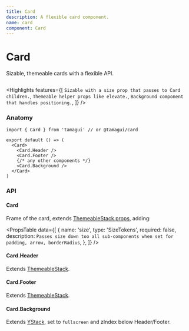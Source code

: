 ```yaml
---
title: Card
description: A flexible card component.
name: card
component: Card
---
```


# Card

<Description>Sizable, themeable cards with a flexible API.</Description>

<HeroContainer>
  <CardDemo />
</HeroContainer>

```tsx hero template=Card

```

<Highlights
  features={[
    `Sizable with a size prop that passes to Card children.`,
    `Themeable helper props like elevate.`,
    `Background component that handles positioning.`,
  ]}
/>

### Anatomy

```tsx
import { Card } from 'tamagui' // or @tamagui/card

export default () => (
  <Card>
    <Card.Header />
    <Card.Footer />
    {/* any other components */}
    <Card.Background />
  </Card>
)
```

### API

#### Card

Frame of the card, extends [ThemeableStack props](/docs/components/stacks#themeablestack), adding:

<PropsTable
  data={[
    {
      name: 'size',
      type: 'SizeTokens',
      required: false,
      description: `Passes size down too all sub-components when set for padding, arrow, borderRadius`,
    },
  ]}
/>

#### Card.Header

Extends [ThemeableStack](/docs/components/stacks#themeablestack).

#### Card.Footer

Extends [ThemeableStack](/docs/components/stacks#themeablestack).

#### Card.Background

Extends [YStack](/docs/components/stacks), set to `fullscreen` and zIndex below Header/Footer.
